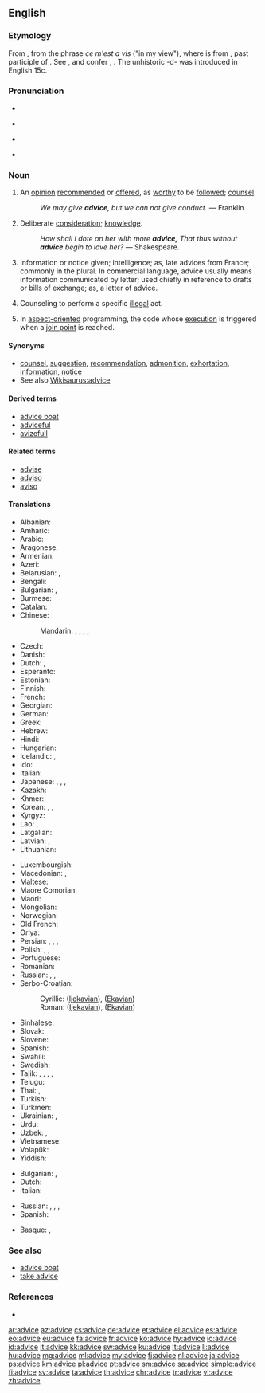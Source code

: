 ==English==

===Etymology===
From {{etyl|fro|en}} {{term|avis|lang=fro}}, from the {{etyl|fro|en}} phrase ''ce m'est a vis'' ("in my view"), where {{term|vis|lang=fro}} is from {{etyl|la|en}} {{term|visum|lang=la}}, past participle of {{term|videre||to see|lang=la}}. See {{m|en|vision}}, and confer {{m|en|avise}}, {{m|en|advise}}. The unhistoric -d- was introduced in English 15c.

===Pronunciation===
* {{audio|en-us-advice.ogg|Audio (US)|lang=en}}
* {{a|RP}} {{IPA|/ədˈvaɪs/|lang=en}}
* {{a|US}} {{IPA|/ædˈvaɪs/|lang=en}}
* {{rhymes|aɪs|lang=en}}

===Noun===
{{en-noun|-|s}}

# An [[opinion]] [[recommend]]ed or [[offer]]ed, as [[worthy]] to be [[follow]]ed; [[counsel]].
#: ''We may give '''advice''', but we can not give conduct.'' &mdash; Franklin.
# {{context|obsolete|lang=en}} Deliberate [[consideration]]; [[knowledge]].
#: ''How shall I dote on her with more '''advice,''' That thus without '''advice''' begin to love her?'' &mdash; Shakespeare.
# Information or notice given; intelligence; as, late advices from France; commonly in the plural. In commercial language, advice usually means information communicated by letter; used chiefly in reference to drafts or bills of exchange; as, a letter of advice.
#: {{rfquotek|McElrath}}
# {{context|legal|lang=en}} Counseling to perform a specific [[illegal]] act.
#: {{rfquotek|Wharton}}
# {{context|computing|programming|lang=en}} In [[aspect-oriented]] programming, the code whose [[execution]] is triggered when a [[join point]] is reached.

====Synonyms====
* [[counsel]], [[suggestion]], [[recommendation]], [[admonition]], [[exhortation]], [[information]], [[notice]]
* See also [[Wikisaurus:advice]]

====Derived terms====
* [[advice boat]]
* [[adviceful]]
* [[avizefull]]

====Related terms====
* [[advise]]
* [[adviso]]
* [[aviso]]

====Translations====
{{trans-top|opinion recommended or offered, as worthy to be followed; counsel}}
* Albanian: {{t+|sq|këshillë|f}}
* Amharic: {{t|am|ምክር|sc=Ethi}}
* Arabic: {{t|ar|نَصِيحَة|f}}
* Aragonese: {{t|an|consello|m}}
* Armenian: {{t+|hy|խորհուրդ|sc=Armn}}
* Azeri: {{t+|az|məsləhət}}
* Belarusian: {{t|be|пара́да|f|sc=Cyrl}}, {{t|be|саве́т|m|sc=Cyrl}}
* Bengali: {{t|bn|পরামর্শ|tr=pôramôrshô|sc=Beng}}
* Bulgarian: {{t+|bg|съве́т|m|sc=Cyrl}}, {{t+|bg|препоръ̀ка|f|sc=Cyrl}}
* Burmese: {{t+|my|အကြံပေးချက်|sc=Mymr}}
* Catalan: {{t+|ca|consell|m}}
* Chinese:
*: Mandarin: {{t|cmn|勸告|sc=Hani}}, {{t+|cmn|劝告|tr=quàngào|sc=Hani}}, {{t+|cmn|忠告|tr=zhōnggào|sc=Hani}}, {{t+|cmn|建議|sc=Hani}}, {{t|cmn|建议|tr=jiànyì|sc=Hani}}
* Czech: {{t+|cs|rada|f}}
* Danish: {{t|da|råd|n}}
* Dutch: {{t+|nl|raad|m}}, {{t+|nl|advies|n}}
* Esperanto: {{t|eo|konsilo}}
* Estonian: {{t|et|nõu}}
* Finnish: {{t+|fi|neuvo}}
* French: {{t+|fr|conseil|m}}
* Georgian: {{t|ka|რჩევა|sc=Geor}}
* German: {{t+|de|Rat|m}}
* Greek: {{t+|el|συμβουλή|f|sc=Grek}}
* Hebrew: {{t+|he|עֵצָה|f|tr=eitsá}}
* Hindi: {{t|hi|सलाह|f|sc=Deva}}
* Hungarian: {{t+|hu|tanács}}
* Icelandic: {{t+|is|ráð|n}}, {{t|is|ábending|f}}
* Ido: {{t+|io|konsilo}}
* Italian: {{t+|it|consiglio|m}}
* Japanese: {{t+|ja|助言|tr=じょげん, jogen|sc=Jpan}}, {{t+|ja|注意|tr=ちゅうい, chūi|sc=Jpan}}, {{t+|ja|忠告|tr=ちゅうこく, chūkoku|sc=Jpan}}, {{t+|ja|アドバイス|tr=adobaisu|sc=Jpan}}
* Kazakh: {{t|kk|кеңес|sc=Cyrl}}
* Khmer: {{t+|km|ដំបូន្មាន|tr=dɑmboon mien|sc=Khmr}}
* Korean: {{t+|ko|조언|sc=Kore}}, {{t+|ko|충고|sc=Kore}}, {{t+|ko|권고|sc=Kore}}
* Kyrgyz: {{t+|ky|кеңеш|sc=Cyrl}}
* Lao: {{t|lo|ຄຳແນະນຳ|sc=Laoo}}, {{t|lo|ປະກອນ|sc=Laoo}}
* Latgalian: {{t|ltg|padūms}}
* Latvian: {{t|lv|padoms|m}}, {{t|lv|padoms}}
* Lithuanian: {{t|lt|patarimas|m}}
{{trans-mid}}
* Luxembourgish: {{t+|lb|Rot|m}}
* Macedonian: {{t|mk|со́вет|m|sc=Cyrl}}, {{t|mk|препо́рака|f|sc=Cyrl}}
* Maltese: {{t|mt|parir|m}}
* Maore Comorian: {{t|swb|fikira}}
* Maori: {{t|mi|whakamāherehere}}
* Mongolian: {{t+|mn|зөвлөгөө|sc=Cyrl}}
* Norwegian: {{t+|no|råd|n}}
* Old French: {{t|fro|cunseill}}
* Oriya: {{t|or|ଉପଦେଶ|sc=Orya|tr=upadēśa}}
* Persian: {{t+|fa|پند|tr=pand|}}, {{t+|fa|اندرز|tr=andarz|}}, {{t+|fa|نصیحت|tr=nasīhat|}}, {{t+|fa|توصیه|tr=towsiye|sc=fa-Arab}}
* Polish: {{t+|pl|rada|f}}, {{t+|pl|porada|f}}, {{t+|pl|wskazówka|f}}
* Portuguese: {{t+|pt|conselho|m}}
* Romanian: {{t+|ro|sfat|n}}
* Russian: {{t+|ru|сове́т|m}}, {{t+|ru|рекоменда́ция|f}}, {{t+|ru|наставле́ние|n}}
* Serbo-Croatian:
*: Cyrillic: {{t|sh|са́вјет|m}} ([[Ijekavian]]), {{t|sh|са́вет|m}} ([[Ekavian]])
*: Roman: {{t+|sh|sávjet|m}} ([[Ijekavian]]), {{t|sh|sávet|m}} ([[Ekavian]])
* Sinhalese: {{t+|si|අවවාදය|sc=Sinh}}
* Slovak: {{t|sk|rada|f}}
* Slovene: {{t+|sl|nasvet|m}}
* Spanish: {{t+|es|consejo|m}}
* Swahili: {{t+|sw|ushauri}}
* Swedish: {{t+|sv|råd|n}}
* Tajik: {{t+|tg|маслиҳат|sc=Cyrl}}, {{t|tg|насиҳат|sc=Cyrl}}, {{t+|tg|панд|sc=Cyrl}}, {{t|tg|машварат|sc=Cyrl}}, {{t|tg|тавсия|sc=Cyrl}}
* Telugu: {{t+|te|సలహా|sc=Telu}}
* Thai: {{t|th|คำแนะนำ|tr=kamnáenam|sc=Thai}}, {{t|th|อาเทศ|tr=aatâyt|sc=Thai}}
* Turkish: {{t+|tr|tavsiye}} {{t+|tr|öneri}} {{t+|tr|öğüt}}
* Turkmen: {{t|tk|maslahat}}
* Ukrainian: {{t+|uk|ра́да|f|sc=Cyrl}}, {{t+|uk|пора́да|f|sc=Cyrl}}
* Urdu: {{t|ur|صلاح|f|tr=salāh|sc=ur-Arab}}
* Uzbek: {{t+|uz|maslahat}}, {{t+|uz|kengash}}
* Vietnamese: {{t|vi|lời khuyên}}
* Volapük: {{t+|vo|konsäl}}
* Yiddish: {{t|yi|עצה|f|tr=eytse|sc=Hebr}}
{{trans-bottom}}

{{trans-top|information or notice given}}
* Bulgarian: {{t+|bg|изве́стие|n|sc=Cyrl}}, {{t+|bg|съобще́ние|n|sc=Cyrl}}
* Dutch: {{t+|nl|aankondiging|f}}
* Italian: {{t+|it|avviso|m}}
{{trans-mid}}
* Russian: {{t+|ru|сообще́ние|n}}, {{t+|ru|изве́стие|n}}, {{t+|ru|извеще́ние|n}}, {{t+|ru|уведомле́ние|n}}
* Spanish: {{t+|es|aviso|m}}
{{trans-bottom}}

{{checktrans-top}}
* Basque: {{t-check|eu|aholku}}, {{t-check|eu|jakinarazpen}}
{{trans-bottom}}

===See also===
* [[advice boat]]
* [[take advice]]

===References===
* {{R:Webster 1913}}

[[ar:advice]]
[[az:advice]]
[[cs:advice]]
[[de:advice]]
[[et:advice]]
[[el:advice]]
[[es:advice]]
[[eo:advice]]
[[eu:advice]]
[[fa:advice]]
[[fr:advice]]
[[ko:advice]]
[[hy:advice]]
[[io:advice]]
[[id:advice]]
[[it:advice]]
[[kk:advice]]
[[sw:advice]]
[[ku:advice]]
[[lt:advice]]
[[li:advice]]
[[hu:advice]]
[[mg:advice]]
[[ml:advice]]
[[my:advice]]
[[fj:advice]]
[[nl:advice]]
[[ja:advice]]
[[ps:advice]]
[[km:advice]]
[[pl:advice]]
[[pt:advice]]
[[sm:advice]]
[[sa:advice]]
[[simple:advice]]
[[fi:advice]]
[[sv:advice]]
[[ta:advice]]
[[th:advice]]
[[chr:advice]]
[[tr:advice]]
[[vi:advice]]
[[zh:advice]]